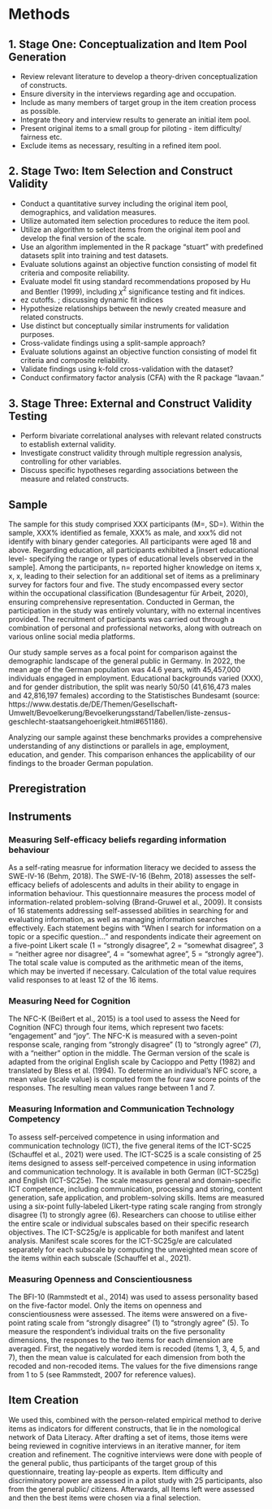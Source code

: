 # Methods

## 1. Stage One: Conceptualization and Item Pool Generation 
   - Review relevant literature to develop a theory-driven conceptualization of constructs.
   - Ensure diversity in the interviews regarding age and occupation.
   - Include as many members of target group in the item creation process as possible.
   - Integrate theory and interview results to generate an initial item pool.
   - Present original items to a small group for piloting - item difficulty/ fairness etc.
   - Exclude items as necessary, resulting in a refined item pool.

## 2. Stage Two: Item Selection and Construct Validity
   - Conduct a quantitative survey including the original item pool, demographics, and validation measures.
   - Utilize automated item selection procedures to reduce the item pool.
   - Utilize an algorithm to select items from the original item pool and develop the final version of the scale.
   - Use an algorithm implemented in the R package "stuart" with predefined datasets split into training and test datasets.
   - Evaluate solutions against an objective function consisting of model fit criteria and composite reliability.
   - Evaluate model fit using standard recommendations proposed by Hu and Bentler (1999), including $\chi^2$ significance testing   and fit indices.
   - ez cutoffs. ; discussing dynamic fit indices
   - Hypothesize relationships between the newly created measure and related constructs.
   - Use distinct but conceptually similar instruments for validation purposes.
   - Cross-validate findings using a split-sample approach?
   - Evaluate solutions against an objective function consisting of model fit criteria and composite reliability.
   - Validate findings using k-fold cross-validation with the dataset?
   - Conduct confirmatory factor analysis (CFA) with the R package "lavaan."

## 3. Stage Three: External and Construct Validity Testing 
   - Perform bivariate correlational analyses with relevant related constructs to establish external validity.
   - Investigate construct validity through multiple regression analysis, controlling for other variables.
   - Discuss specific hypotheses regarding associations between the measure and related constructs.


## Sample

The sample for this study comprised XXX participants (M=, SD=). Within the sample, XXX% identified as female, XXX% as male, and xxx% did not identify with binary gender categories. All participants were aged 18 and above. Regarding education, all participants exhibited a [insert educational level- specifying the range or types of educational levels observed in the sample]. Among the participants, n= reported higher knowledge on items x, x, x, leading to their selection for an additional set of items as a preliminary survey for factors four and five.
The study encompassed every sector within the occupational classification (Bundesagentur für Arbeit, 2020), ensuring comprehensive representation. Conducted in German, the participation in the study was entirely voluntary, with no external incentives provided. The recruitment of participants was carried out through a combination of personal and professional networks, along with outreach on various online social media platforms.

Our study sample serves as a focal point for comparison against the demographic landscape of the general public in Germany. In 2022, the mean age of the German population was 44.6 years, with 45,457,000 individuals engaged in employment. Educational backgrounds varied (XXX), and for gender distribution, the split was nearly 50/50 (41,616,473 males and 42,816,197 females) according to the Statistisches Bundesamt (source: https://www.destatis.de/DE/Themen/Gesellschaft-Umwelt/Bevoelkerung/Bevoelkerungsstand/Tabellen/liste-zensus-geschlecht-staatsangehoerigkeit.html#651186).

Analyzing our sample against these benchmarks provides a comprehensive understanding of any distinctions or parallels in age, employment, education, and gender. This comparison enhances the applicability of our findings to the broader German population.

## Preregistration

## Instruments  
### Measuring Self-efficacy beliefs regarding information behaviour
As a self-rating measrue for information literacy we decided to assess the SWE-IV-16 (Behm, 2018).
The SWE-IV-16 (Behm, 2018) assesses the self-efficacy beliefs of adolescents and adults in their ability to engage in information behaviour. This questionnaire measures the process model of information-related problem-solving (Brand-Gruwel et al., 2009). It consists of 16 statements addressing self-assessed abilities in searching for and evaluating information, as well as managing information searches effectively. Each statement begins with "When I search for information on a topic or a specific question..." and respondents indicate their agreement on a five-point Likert scale (1 = "strongly disagree", 2 = "somewhat disagree", 3 = "neither agree nor disagree", 4 = "somewhat agree", 5 = "strongly agree”). The total scale value is computed as the arithmetic mean of the items, which may be inverted if necessary. Calculation of the total value requires valid responses to at least 12 of the 16 items.

### Measuring Need for Cognition 
The NFC-K (Beißert et al., 2015) is a tool used to assess the Need for Cognition (NFC) through four items, which represent two facets: "engagement" and “joy". The NFC-K is measured with a seven-point response scale, ranging from "strongly disagree" (1) to "strongly agree" (7), with a "neither" option in the middle. The German version of the scale is adapted from the original English scale by Cacioppo and Petty (1982) and translated by Bless et al. (1994). To determine an individual's NFC score, a mean value (scale value) is computed from the four raw score points of the responses. The resulting mean values range between 1 and 7.

### Measuring Information and Communication Technology Competency 
To assess self-perceived competence in using information and communication technology (ICT), the five general items of the ICT-SC25 (Schauffel et al., 2021) were used. The ICT-SC25 is a scale consisting of 25 items designed to assess self-perceived competence in using information and communication technology. It is available in both German (ICT-SC25g) and English (ICT-SC25e). The scale measures general and domain-specific ICT competence, including communication, processing and storing, content generation, safe application, and problem-solving skills. Items are measured using a six-point fully-labeled Likert-type rating scale ranging from strongly disagree (1) to strongly agree (6). Researchers can choose to utilise either the entire scale or individual subscales based on their specific research objectives. The ICT-SC25g/e is applicable for both manifest and latent analysis. Manifest scale scores for the ICT-SC25g/e are calculated separately for each subscale by computing the unweighted mean score of the items within each subscale (Schauffel et al., 2021).

### Measuring Openness and Conscientiousness 
The BFI-10 (Rammstedt et al., 2014) was used to assess personality based on the five-factor model. Only the items on openness and conscientiousness were assessed. 
The items were answered on a five-point rating scale from "strongly disagree" (1) to "strongly agree" (5). 
To measure the respondent's individual traits on the five personality dimensions, the responses to the two items for each dimension are averaged. First, the negatively worded item is recoded (items 1, 3, 4, 5, and 7), then the mean value is calculated for each dimension from both the recoded and non-recoded items. The values for the five dimensions range from 1 to 5 (see Rammstedt, 2007 for reference values). 


## Item Creation  
We used this, combined with the person-related empirical method to derive items as indicators for different constructs, that lie in the nomological network of Data Literacy. After drafting a set of items, those items were being reviewed in cognitive interviews in an iterative manner, for item creation and refinement. The cognitive interviews were done with people of the general public, thus participants of the target group of this questionnaire, treating lay-people as experts. Item difficulty and discriminatory power are assessed in a pilot study with 25 participants, also from the general public/ citizens. Afterwards, all Items left were assessed and then the best items were chosen via a final selection.

